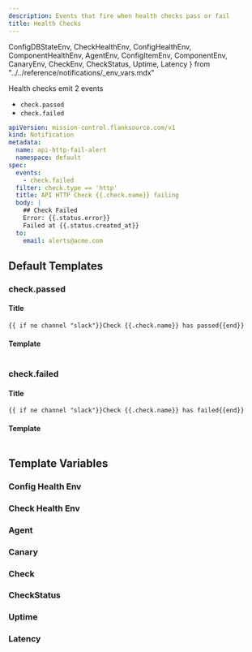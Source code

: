 ```yaml
---
description: Events that fire when health checks pass or fail
title: Health Checks
---
```


  ConfigDBStateEnv, CheckHealthEnv, ConfigHealthEnv, ComponentHealthEnv,
  AgentEnv, ConfigItemEnv, ComponentEnv, CanaryEnv, CheckEnv, CheckStatus,
  Uptime, Latency
} from "../../reference/notifications/_env_vars.mdx"

Health checks emit 2 events

- `check.passed`
- `check.failed`

```yaml title="notification.yaml"
apiVersion: mission-control.flanksource.com/v1
kind: Notification
metadata:
  name: api-http-fail-alert
  namespace: default
spec:
  events:
    - check.failed
  filter: check.type == 'http'
  title: API HTTP Check {{.check.name}} failing
  body: |
    ## Check Failed
    Error: {{.status.error}}
    Failed at {{.status.created_at}}
  to:
    email: alerts@acme.com
```

## Default Templates

### check.passed

#### Title

```
{{ if ne channel "slack"}}Check {{.check.name}} has passed{{end}}
```

#### Template

```txt file=../../../modules/mission-control/notification/templates/check.passed

```

### check.failed

#### Title

```
{{ if ne channel "slack"}}Check {{.check.name}} has failed{{end}}
```

#### Template

```txt file=../../../modules/mission-control/notification/templates/check.failed

```

## Template Variables

### Config Health Env
<ConfigHealthEnv />

### Check Health Env
<CheckHealthEnv />

### Agent
<AgentEnv />

### Canary
<CanaryEnv />

### Check
<CheckEnv />

### CheckStatus
<CheckStatus />

### Uptime
<Uptime />

### Latency
<Latency />